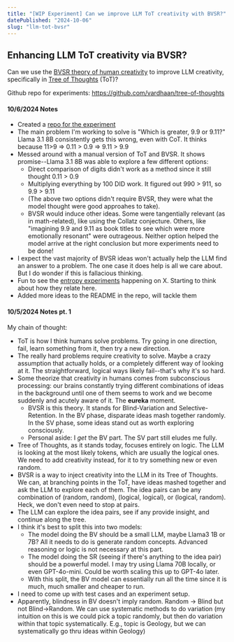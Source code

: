 ```yaml
---
title: "[WIP Experiment] Can we improve LLM ToT creativity with BVSR?"
datePublished: "2024-10-06"
slug: "llm-tot-bvsr"
---
```


## Enhancing LLM ToT creativity via BVSR?
Can we use the [BVSR theory of human creativity](https://www.tandfonline.com/doi/full/10.1080/10400419.2022.2059919#d1e527) to improve LLM creativity, specifically in [Tree of Thoughts](https://www.promptingguide.ai/techniques/tot) (ToT)?

Github repo for experiments: https://github.com/vardhaan/tree-of-thoughts


#### 10/6/2024 Notes 

- Created a [repo for the experiment](https://github.com/vardhaan/tree-of-thoughts)
- The main problem I'm working to solve is "Which is greater, 9.9 or 9.11?" Llama 3.1 8B consistently gets this wrong, even with CoT. It thinks because 11>9 => 0.11 > 0.9 => 9.11 > 9.9
- Messed around with a manual version of ToT and BVSR. It shows promise--Llama 3.1 8B was able to explore a few different options:
	- Direct comparison of digits didn't work as a method since it still thought 0.11 > 0.9
	- Multiplying everything by 100 DID work. It figured out 990 > 911, so 9.9 > 9.11
	- (The above two options didn't require BVSR, they were what the model thought were good approahes to take).
	- BVSR would induce other ideas. Some were tangentially relevant (as in math-related), like using the Collatz conjecture. Others, like "imagining 9.9 and 9.11 as book titles to see which were more emotionally resonant" were outrageous. Neither option helped the model arrive at the right conclusion but more experiments need to be done!
- I expect the vast majority of BVSR ideas won't actually help the LLM find an answer to a problem. The one case it does help is all we care about. But I do wonder if this is fallacious thinking.
- Fun to see the [entropy experiments](https://twitter.com/_xjdr/status/1842352644612120980) happening on X. Starting to think about how they relate here.
- Added more ideas to the README in the repo, will tackle them


#### 10/5/2024 Notes pt. 1

My chain of thought:

 - ToT  is how I think humans solve problems. Try going in one direction, fail, learn something from it, then try a new direction. 
 - The really hard problems require creativity to solve. Maybe a crazy assumption that actually holds, or a completely different way of looking at it. The straightforward, logical ways likely fail--that's why it's so hard.
 - Some theorize that creativity in humans comes from subconscious processing: our brains constantly trying different combinations of ideas in the background until one of them seems to work and we become suddenly and acutely aware of it. The **eureka** moment. 
	 - BVSR is this theory. It stands for Blind-Variation and Selective-Retention. In the BV phase, disparate ideas mash together randomly. In the SV phase, some ideas stand out as worth exploring consciously.
	 - Personal aside: I *get* the BV part. The SV part still eludes me fully.
 - Tree of Thoughts, as it stands today, focuses entirely on logic. The LLM is looking at the most likely tokens, which are usually the logical ones. We need to add creativity instead, for it to try something new or even random.
 - BVSR is a way to inject creativity into the LLM in its Tree of Thoughts. We can, at branching points in the ToT, have ideas mashed together and ask the LLM to explore each of them. The idea pairs can be any combination of (random, random), (logical, logical), or (logical, random). Heck, we don't even need to stop at pairs.
 - The LLM can explore the idea pairs, see if any provide insight, and continue along the tree.
 - I think it's best to split this into two models:
	 - The model doing the BV should be a small LLM, maybe Llama3 1B or 7B? All it needs to do is generate random concepts. Advanced reasoning or logic is not necessary at this part.
	 - The model doing the SR (seeing if there's anything to the idea pair) should be a powerful model. I may try using Llama 70B locally, or even GPT-4o-mini. Could be worth scaling this up to GPT-4o later.
	 - With this split, the BV model can essentially run all the time since it is much, much smaller and cheaper to run.
 - I need to come up with test cases and an experiment setup.
 - Apparently, blindness in BV doesn't imply random. Random -> Blind but not Blind->Random. We can use systematic methods to do variation (my intuition on this is we could pick a topic randomly, but then do variation within that topic systematically. E.g., topic is Geology, but we can systematically go thru ideas within Geology)